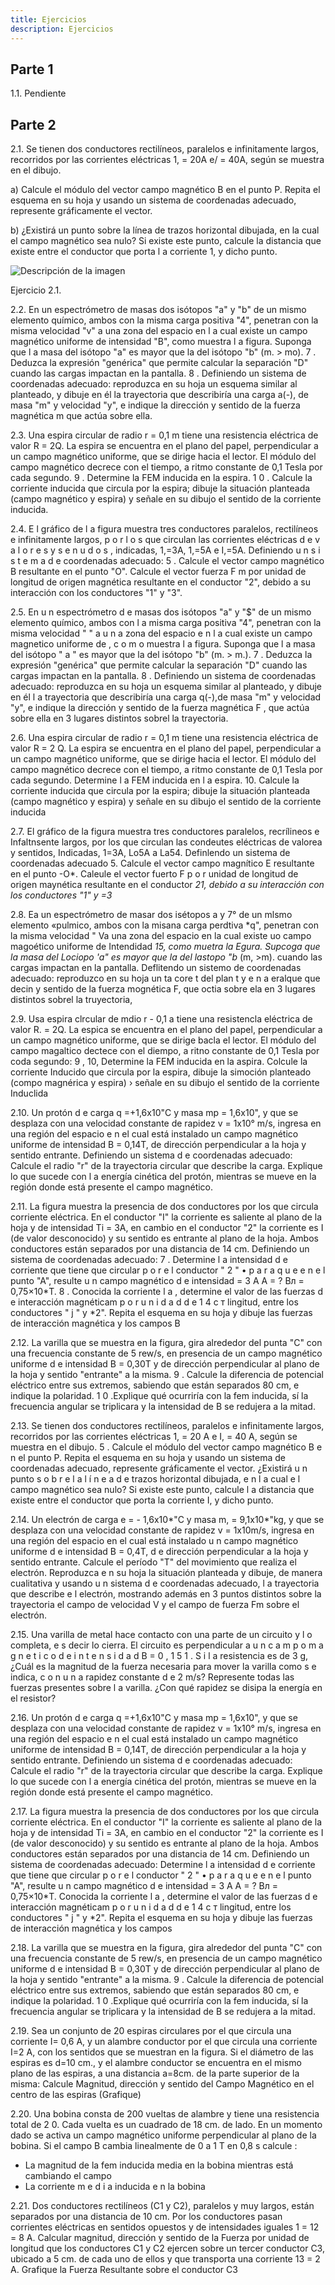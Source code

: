 ```yaml
---
title: Ejercicios
description: Ejercicios
---
```


## Parte 1

1.1. Pendiente

## Parte 2

2.1. Se tienen dos conductores rectilíneos, paralelos e infinitamente largos, recorridos por las corrientes eléctricas 1, = 20A e/ = 40A, según se muestra en el dibujo.

<div className="ml-4">
    <p>a) Calcule el módulo del vector campo magnético B en el
        punto P. Repita el esquema en su hoja y usando un sistema de
        coordenadas adecuado, represente gráficamente el vector.</p>
    <p>b) ¿Existirá un punto sobre la línea de trazos horizontal
        dibujada, en la cual el campo magnético sea nulo? Si existe
        este punto, calcule la distancia que existe entre el conductor
        que porta l a corriente 1, y dicho punto.</p>
</div>


<div className="flex flex-col items-center">
    <Image className="-mb-1 rounded-lg" src={imgP2_1} alt="Descripción de la imagen"/>
    <p className="mt-2 text-center">Ejercicio 2.1.</p>
</div>


2.2. En un espectrómetro de masas dos isótopos "a" y "b" de un mismo elemento
químico, ambos con la misma carga positiva "4", penetran con la misma velocidad
"v" a una zona del espacio en l a cual existe un campo magnético uniforme de
intensidad "B", como muestra l a figura. Suponga que l a masa del isótopo "a" es
mayor que la del isótopo "b" (m. > mo).
7 . Deduzca la expresión "genérica" que permite calcular la separación "D"
cuando las cargas impactan en la pantalla.
8 . Definiendo un sistema de coordenadas adecuado: reproduzca en su hoja un
esquema similar al planteado, y dibuje en él la trayectoria que describiría una
carga a(-), de masa "m" y velocidad "y", e indique la dirección y sentido de la
fuerza magnética m que actúa sobre ella.

2.3. Una espira circular de radio r = 0,1 m tiene una resistencia eléctrica de valor R = 2Q. La espira se encuentra en el
plano del papel, perpendicular a un campo magnético uniforme, que se dirige hacia el lector. El módulo del campo
magnético decrece con el tiempo, a ritmo constante de 0,1 Tesla por cada segundo.
9 . Determine la FEM inducida en la espira.
1 0 . Calcule la corriente inducida que circula por la espira; dibuje la situación planteada (campo magnético y espira) y
señale en su dibujo el sentido de la corriente inducida.

2.4. E l gráfico de l a figura muestra tres conductores paralelos, rectilíneos e
infinitamente largos, p o r l o s que circulan las corrientes eléctricas d e
v a l o r e s y s e n u d o s ,
indicadas, 1,=3A, 1,=5A e I,=5A. Definiendo u n
s i s t e m a d e coordenadas adecuado:
5 . Calcule el vector campo magnético B resultante en el punto "O".
Calcule el vector fuerza F m por unidad de longitud de origen
magnética resultante en el conductor "2", debido a su interacción
con los conductores "1" y "3".

2.5. En u n espectrómetro d e masas dos isótopos "a" y "$" de un mismo elemento
químico, ambos con l a misma carga positiva "4", penetran con la misma velocidad
" " a u n a zona del espacio e n l a cual existe un campo magnetico uniforme de
, c o m o muestra l a figura. Suponga que l a masa del isótopo " a " es
mayor que la del isótopo "b" (m. > m.).
7 . Deduzca la expresión "genérica" que permite calcular la separación "D"
cuando las cargas impactan en la pantalla.
8 . Definiendo un sistema de coordenadas adecuado: reproduzca en su hoja un
esquema similar al planteado, y dibuje en él l a trayectoria que describiría
una carga q(-),de masa "m" y velocidad "y", e indique la dirección y
sentido de la fuerza magnética F , que actúa sobre ella en 3 lugares
distintos sobrel la trayectoria.

2.6. Una espira circular de radio r = 0,1 m tiene una resistencia eléctrica de valor R = 2 Q. La espira se encuentra en el plano
del papel, perpendicular a un campo magnético uniforme, que se dirige hacia el lector. El módulo del campo magnético
decrece con el tiempo, a ritmo constante de 0,1 Tesla por cada segundo.
Determine l a FEM inducida en l a espira. 10. Calcule la corriente inducida que circula por la espira; dibuje la situación planteada (campo magnético y espira) y
señale en su dibujo el sentido de la corriente inducida

2.7. El gráfico de la figura muestra tres conductores paralelos, recrílineos e
Infaltnsente largos, por los que circulan las condeutes eléctricas de
valorea y sentidos, Indicadas, 1=3A, Lo5A a La54. Definlendo un
sistema de coordenadas adecuado 5. Calcule el vector campo magnítico E resultante en el punto -O*.
Caleule el vector fuerto F p o r unidad de longitud de origen
maynética resultante en el conductor *21, debido a su interacción
con los conductores "1" y =3*

2.8. Ea un espectrómetro de masar dos isétopos a y 7° de un mlsmo elemento
«pulmico, ambos con la misana carga perdtiva *q", penetran con la misma velocidad
" Va una zona del espacio en la cual existe uo campo magoético uniforme de
Intendidad *15, como muetra la Egura. Supcoga que la masa del Lociopo 'a" es
mayor que la del lastopo "b* (m, >m).
cuando las cargas impactan en la pantalla.
Deflitendo un sistemo de coordenadas adecuado: reproduzco en su hoja un
ta core t del plan t y e n a eralque que decin y
sentido de la fuerza mognética F, que octia sobre ela en 3 lugares
distintos sobrel la truyectoria,

2.9. Usa espira clrcular de mdio r - 0,1 a tiene una resistencla eléctrica de valor R. = 2Q. La espica se encuentra en el plano
del papel, perpendicular a un campo magnético uniforme, que se dirige bacla el lector. El módulo del campo magaltico
dectece con el diempo, a ritno constante de 0,1 Tesla por coda segundo:
9 ,
10,
Determine la FEM inducida en la aspira.
Colcule la corriente Inducido que circula por la espira, dibuje la simoción planteado (compo magnérica y espira) ›
señale en su dibujo el sentido de la corriente Induclida

2.10. Un protón d e carga q =+1,6x10"C y masa mp = 1,6x10", y que se
desplaza con una velocidad constante de rapidez v = 1x10° m/s, ingresa en una
región del espacio e n el cual está instalado un campo magnético uniforme de
intensidad B = 0,14T, de dirección perpendicular a la hoja y sentido entrante.
Definiendo un sistema d e coordenadas adecuado: Calcule el radio "r" de la trayectoria circular que describe la carga.
Explique lo que sucede con l a energía cinética del protón, mientras se
mueve en la región donde está presente el campo magnético.

2.11. La figura muestra la presencia de dos conductores por los que circula corriente eléctrica. En el conductor "I" la corriente
es saliente al plano de la hoja y de intensidad Ti = 3A, en cambio en el conductor "2" la corriente es I (de valor
desconocido) y su sentido es entrante al plano de la hoja. Ambos conductores están separados por una distancia de 14 cm.
Definiendo un sistema de coordenadas adecuado:
7 . Determine l a intensidad d e corriente que tiene que
circular p o r e l conductor " 2 " • p a r a q u e e n e l punto "A", resulte u n campo magnético d e intensidad = 3 A
A = ?
Вл = 0,75×10*T.
8 . Conocida la corriente l a , determine el valor de las
fuerzas d e interacción magnéticam p o r u n i d a d d e 1 4 с т
lingitud, entre los conductores " j " y *2". Repita el
esquema en su hoja y dibuje las fuerzas de interacción magnética y los campos B

2.12. La varilla que se muestra en la figura, gira alrededor del punta "C" con una
frecuencia constante de 5 rew/s, en presencia de un campo magnético uniforme
d e intensidad B = 0,30T y de dirección perpendicular al plano de la hoja y
sentido "entrante" a la misma.
9 . Calcule la diferencia de potencial eléctrico entre sus extremos, sabiendo
que están separados 80 cm, e indique la polaridad.
1 0 .Explique qué ocurriría con la fem inducida, sí la frecuencia angular se
triplicara y la intensidad de B se redujera a la mitad.

2.13. Se tienen dos conductores rectilíneos, paralelos e infinitamente largos, recorridos por las corrientes eléctricas 1, = 20 A e
I, = 40 A, según se muestra en el dibujo.
5 . Calcule el módulo del vector campo magnético B e n el
punto P. Repita el esquema en su hoja y usando un sistema de
coordenadas adecuado, represente gráficamente el vector.
¿Existirá u n punto s o b r e l a l í n e a d e trazos horizontal
dibujada, e n l a cual e l campo magnético sea nulo? Si existe
este punto, calcule l a distancia que existe entre el conductor
que porta la corriente I, y dicho punto.

2.14. Un electrón de carga e = - 1,6x10*"C y masa m, = 9,1x10*"kg, y que se desplaza con
una velocidad constante de rapidez v = 1x10m/s, ingresa en una región del espacio en
el cual está instalado u n campo magnético uniforme d e intensidad B = 0,4T, d e
dirección perpendicular a la hoja y sentido entrante. Calcule el período "T" del movimiento que realiza el electrón.
Reproduzca e n su hoja la situación planteada y dibuje, de manera cualitativa y
usando u n sistema d e coordenadas adecuado, l a trayectoria que describe e l
electrón, mostrando además en 3 puntos distintos sobre la trayectoria el campo de
velocidad V y el campo de fuerza Fm sobre el electrón.

2.15. Una varilla de metal hace contacto con una parte de un circuito
y l o completa, e s decir lo cierra. El circuito es perpendicular
a u n c a m p o m a g n e t i c o d e i n t e n s i d a d B = 0 , 1 5 1 . S i l a
resistencia es de 3 g, ¿Cuál es la magnitud de la fuerza necesaria para mover
la varilla como s e indica, c o n u n a rapidez constante d e 2
m/s? Represente todas las fuerzas presentes sobre l a
varilla. ¿Con qué rapidez se disipa la energía en el resistor?

2.16. Un protón d e carga q =+1,6x10"C y masa mp = 1,6x10", y que se
desplaza con una velocidad constante de rapidez v = 1x10° m/s, ingresa en una
región del espacio e n el cual está instalado un campo magnético uniforme de
intensidad B = 0,14T, de dirección perpendicular a la hoja y sentido entrante.
Definiendo un sistema d e coordenadas adecuado:
Calcule el radio "r" de la trayectoria circular que describe la carga.
Explique lo que sucede con l a energía cinética del protón, mientras se
mueve en la región donde está presente el campo magnético.

2.17. La figura muestra la presencia de dos conductores por los que circula corriente eléctrica. En el conductor "I" la corriente
es saliente al plano de la hoja y de intensidad Ti = 3A, en cambio en el conductor "2" la corriente es I (de valor
desconocido) y su sentido es entrante al plano de la hoja. Ambos conductores están separados por una distancia de 14 cm.
Definiendo un sistema de coordenadas adecuado: Determine l a intensidad d e corriente que tiene que
circular p o r e l conductor " 2 " • p a r a q u e e n e l punto "A", resulte u n campo magnético d e intensidad = 3 A
A = ?
Вл = 0,75×10*T. Conocida la corriente l a , determine el valor de las
fuerzas d e interacción magnéticam p o r u n i d a d d e 1 4 с т
lingitud, entre los conductores " j " y *2". Repita el
esquema en su hoja y dibuje las fuerzas de interacción magnética y los campos

2.18.  La varilla que se muestra en la figura, gira alrededor del punta "C" con una
frecuencia constante de 5 rew/s, en presencia de un campo magnético uniforme
d e intensidad B = 0,30T y de dirección perpendicular al plano de la hoja y
sentido "entrante" a la misma.
9 . Calcule la diferencia de potencial eléctrico entre sus extremos, sabiendo
que están separados 80 cm, e indique la polaridad.
1 0 .Explique qué ocurriría con la fem inducida, sí la frecuencia angular se
triplicara y la intensidad de B se redujera a la mitad.

2.19. Sea un conjunto de 20 espiras circulares por el que circula una corriente I=
0,6 A, y un alambre conductor por el que circula una corriente I=2 A, con los
sentidos que se muestran en la figura. Si el diámetro de las espiras es d=10
cm., y el alambre conductor se encuentra en el mismo plano de las espiras,
a una distancia a=8cm. de la parte superior de la misma:
Calcule Magnitud, dirección y sentido del Campo Magnético en el centro de
las espiras (Grafique)

2.20. Una bobina consta de 200 vueltas de alambre y tiene una resistencia total
de 2 0. Cada vuelta es un cuadrado de 18 cm. de lado. En un momento dado
se activa un campo magnético uniforme perpendicular al plano de la
bobina. Si el campo B cambia linealmente de 0 a 1 T en 0,8 s calcule :
- La magnitud de la fem inducida media en la bobina mientras está
cambiando el campo
- La corriente m e d i a inducida e n la bobina

2.21. Dos conductores rectilíneos (C1 y C2), paralelos y muy largos, están
separados por una distancia de 10 cm. Por los conductores pasan corrientes
eléctricas en sentidos opuestos y de intensidades iguales 1 = 12 = 8 A.
Calcular magnitud, dirección y sentido de la Fuerza por unidad de longitud
que los conductores C1 y C2 ejercen sobre un tercer conductor C3, ubicado
a 5 cm. de cada uno de ellos y que transporta una corriente 13 = 2 A.
Grafique la Fuerza Resultante sobre el conductor C3




